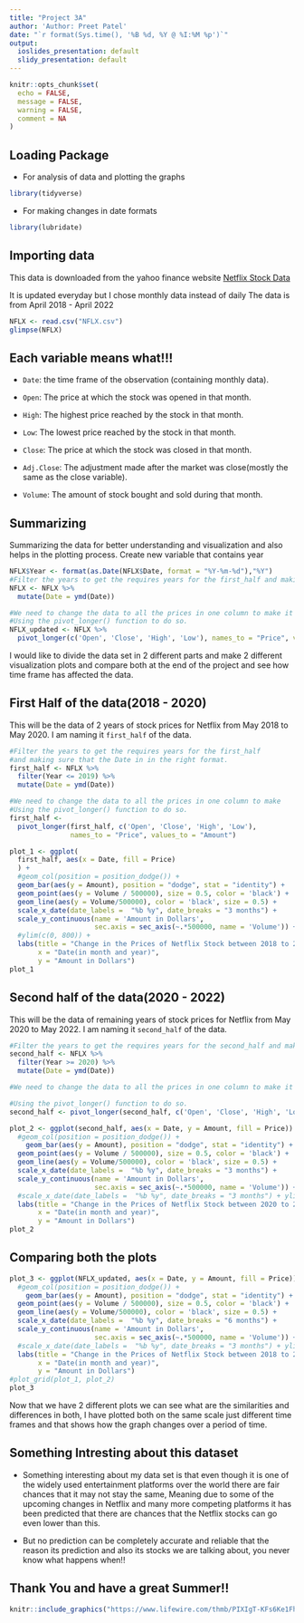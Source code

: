 ```yaml
---
title: "Project 3A"
author: 'Author: Preet Patel'
date: "`r format(Sys.time(), '%B %d, %Y @ %I:%M %p')`"
output:
  ioslides_presentation: default
  slidy_presentation: default
---
```


```r
knitr::opts_chunk$set(
  echo = FALSE,
  message = FALSE,
  warning = FALSE,
  comment = NA
)
```
## Loading Package 

* For analysis of data and plotting the graphs 
```r
library(tidyverse)
```

* For making changes in date formats
```r
library(lubridate)
```

<!-- * For making the grid pf plots for comparison -->
<!-- ```{r, echo = TRUE} -->
<!-- library(cowplot) -->
<!-- ``` -->

## Importing data

This data is downloaded from the yahoo finance website [Netflix Stock Data](https://finance.yahoo.com/quote/NFLX/history?period1=1522627200&period2=1648857600&interval=1mo&filter=history&frequency=1mo&includeAdjustedClose=true)

It is updated everyday but I chose monthly data instead of daily
The data is from April 2018 - April 2022
```r
NFLX <- read.csv("NFLX.csv")
glimpse(NFLX)
```

## Each variable means what!!!

* `Date`: the time frame of the observation (containing monthly data).

* `Open`: The price at which the stock was opened in that month.

* `High`: The highest price reached by the stock in that month.

* `Low`:  The lowest price reached by the stock in that month.

* `Close`: The price at which the stock was closed in that month.

* `Adj.Close`: The adjustment made after the market was close(mostly the same as the close variable).

* `Volume`: The amount of stock bought and sold during that month.

## Summarizing 

Summarizing the data for better understanding and visualization and also helps in the plotting process.
Create new variable that contains year
```r
NFLX$Year <- format(as.Date(NFLX$Date, format = "%Y-%m-%d"),"%Y")
#Filter the years to get the requires years for the first_half and making sure that the Date in in the right format.
NFLX <- NFLX %>%
  mutate(Date = ymd(Date))

#We need to change the data to all the prices in one column to make it easier to plot that on the graph.
#Using the pivot_longer() function to do so.
NFLX_updated <- NFLX %>%
  pivot_longer(c('Open', 'Close', 'High', 'Low'), names_to = "Price", values_to = "Amount")

```

I would like to divide the data set in 2 different parts and make 2 different visualization plots and compare both at the end of the project and see how time frame has affected the data.

## First Half of the data(2018 - 2020)

This will be the data of 2 years of stock prices for Netflix from May 2018 to May 2020.
I am naming it `first_half` of the data.
```r

#Filter the years to get the requires years for the first_half 
#and making sure that the Date in in the right format.
first_half <- NFLX %>%
  filter(Year <= 2019) %>%
  mutate(Date = ymd(Date))

#We need to change the data to all the prices in one column to make 
#Using the pivot_longer() function to do so.
first_half <- 
  pivot_longer(first_half, c('Open', 'Close', 'High', 'Low'), 
               names_to = "Price", values_to = "Amount")


```

```r
plot_1 <- ggplot(
  first_half, aes(x = Date, fill = Price)
  ) + 
  #geom_col(position = position_dodge()) + 
  geom_bar(aes(y = Amount), position = "dodge", stat = "identity") +
  geom_point(aes(y = Volume / 500000), size = 0.5, color = 'black') +
  geom_line(aes(y = Volume/500000), color = 'black', size = 0.5) +
  scale_x_date(date_labels =  "%b %y", date_breaks = "3 months") +
  scale_y_continuous(name = 'Amount in Dollars',
                     sec.axis = sec_axis(~.*500000, name = 'Volume')) + 
  #ylim(c(0, 800)) + 
  labs(title = "Change in the Prices of Netflix Stock between 2018 to 2020",
       x = "Date(in month and year)",
       y = "Amount in Dollars")
plot_1
```

## Second half of the data(2020 - 2022)

This will be the data of remaining years of stock prices for Netflix from May 2020 to May 2022.
I am naming it `second_half` of the data.
```r

#Filter the years to get the requires years for the second_half and making sure that the Date id in the right format
second_half <- NFLX %>%
  filter(Year >= 2020) %>%
  mutate(Date = ymd(Date))

#We need to change the data to all the prices in one column to make it easier to plot that on the graph.

#Using the pivot_longer() function to do so.
second_half <- pivot_longer(second_half, c('Open', 'Close', 'High', 'Low'), names_to = "Price", values_to = "Amount")


```

```r
plot_2 <- ggplot(second_half, aes(x = Date, y = Amount, fill = Price)) + 
  #geom_col(position = position_dodge()) + 
    geom_bar(aes(y = Amount), position = "dodge", stat = "identity") +
  geom_point(aes(y = Volume / 500000), size = 0.5, color = 'black') +
  geom_line(aes(y = Volume/500000), color = 'black', size = 0.5) +
  scale_x_date(date_labels =  "%b %y", date_breaks = "3 months") +
  scale_y_continuous(name = 'Amount in Dollars',
                     sec.axis = sec_axis(~.*500000, name = 'Volume')) + 
  #scale_x_date(date_labels =  "%b %y", date_breaks = "3 months") + ylim(c(0, 800)) + 
  labs(title = "Change in the Prices of Netflix Stock between 2020 to 2022",
       x = "Date(in month and year)",
       y = "Amount in Dollars")
plot_2
```

## Comparing both the plots

```r
plot_3 <- ggplot(NFLX_updated, aes(x = Date, y = Amount, fill = Price)) + 
  #geom_col(position = position_dodge()) + 
    geom_bar(aes(y = Amount), position = "dodge", stat = "identity") +
  geom_point(aes(y = Volume / 500000), size = 0.5, color = 'black') +
  geom_line(aes(y = Volume/500000), color = 'black', size = 0.5) +
  scale_x_date(date_labels =  "%b %y", date_breaks = "6 months") +
  scale_y_continuous(name = 'Amount in Dollars',
                     sec.axis = sec_axis(~.*500000, name = 'Volume')) + 
  #scale_x_date(date_labels =  "%b %y", date_breaks = "3 months") + ylim(c(0, 800)) + 
  labs(title = "Change in the Prices of Netflix Stock between 2018 to 2022",
       x = "Date(in month and year)",
       y = "Amount in Dollars")
#plot_grid(plot_1, plot_2)
plot_3
```
Now that we have 2 different plots we can see what are the similarities and differences in both, I have plotted both on the same scale just different time frames and that shows how the graph changes over a period of time. 

## Something Intresting about this dataset

* Something interesting about my data set is that even though it is one of the widely used entertainment platforms over the world there are fair chances that it may not stay the same, Meaning due to some of the upcoming changes in Netflix and many more competing platforms it has been predicted that there are chances that the Netflix stocks can go even lower than this.


* But no prediction can be completely accurate and reliable that the reason its prediction and also its stocks we are talking about, you never know what happens when!!

## Thank You and have a great Summer!!
```r

knitr::include_graphics("https://www.lifewire.com/thmb/PIXIgT-KFs6Ke1FhU4Wm4X-jTQk=/650x0/filters:no_upscale():max_bytes(150000):strip_icc():format(webp)/desktopnexus-sunflowers-summer-wallpaper-58d554be3df78c516232fd1b.jpg")

```




